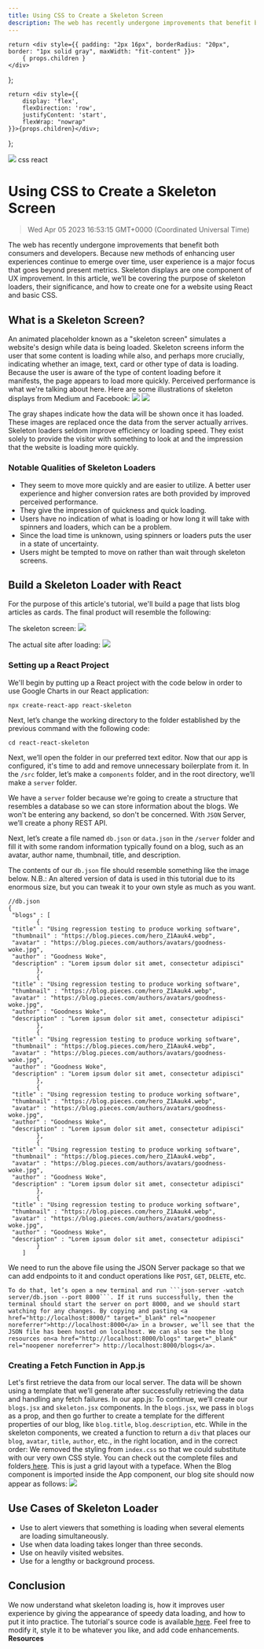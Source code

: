 ```yaml
---
title: Using CSS to Create a Skeleton Screen
description: The web has recently undergone improvements that benefit both consumers and developers. Because new methods of enhancing user experiences continue to emerge over time, user experience is a major focus that goes beyond present metrics.
---
```


    return <div style={{ padding: "2px 16px", borderRadius: "20px", border: "1px solid gray", maxWidth: "fit-content" }}>
        { props.children }
    </div>
};

    return <div style={{
        display: 'flex',
        flexDirection: 'row',
        justifyContent: 'start',
        flexWrap: "nowrap"
    }}>{props.children}</div>;

};

<link rel="canonical" href="https://code.pieces.app/blog/using-css-to-create-a-skeleton-screen" />

![](https://uploads-ssl.webflow.com/6143afec68f555387049efb3/63dd621a590b5942edaa13d4_skeletonscreen_32de434d531b22f6cfba32446cd43db4_2000.jpeg)
<GridFlexRow><Tag>css</Tag> <Tag>react</Tag></GridFlexRow>

# Using CSS to Create a Skeleton Screen
> Wed Apr 05 2023 16:53:15 GMT+0000 (Coordinated Universal Time)

The web has recently undergone improvements that benefit both consumers and developers. Because new methods of enhancing user experiences continue to emerge over time, user experience is a major focus that goes beyond present metrics.
Skeleton displays are one component of UX improvement. In this article, we’ll be covering the purpose of skeleton loaders, their significance, and how to create one for a website using React and basic CSS.

## What is a Skeleton Screen?
An animated placeholder known as a "skeleton screen" simulates a website's design while data is being loaded. Skeleton screens inform the user that some content is loading while also, and perhaps more crucially, indicating whether an image, text, card or other type of data is loading.
Because the user is aware of the type of content loading before it manifests, the page appears to load more quickly. Perceived performance is what we're talking about here.
Here are some illustrations of skeleton displays from Medium and Facebook:
![](https://uploads-ssl.webflow.com/6143afec68f555387049efb3/63a1d17e8f7d334ce21a61ab_image4_a11ea04ce848a98507f5371275c78fa5_800.png)
![](https://uploads-ssl.webflow.com/6143afec68f555387049efb3/63a1d17e8f7d33c9411a61ac_image5_55f3297010408508bc0074de9526a084_800.png)

The gray shapes indicate how the data will be shown once it has loaded. These images are replaced once the data from the server actually arrives.
Skeleton loaders seldom improve efficiency or loading speed. They exist solely to provide the visitor with something to look at and the impression that the website is loading more quickly.

### Notable Qualities of Skeleton Loaders
- They seem to move more quickly and are easier to utilize. A better user experience and higher conversion rates are both provided by improved perceived performance.
- They give the impression of quickness and quick loading.
- Users have no indication of what is loading or how long it will take with spinners and loaders, which can be a problem.
- Since the load time is unknown, using spinners or loaders puts the user in a state of uncertainty.
- Users might be tempted to move on rather than wait through skeleton screens.

## Build a Skeleton Loader with React
For the purpose of this article's tutorial, we'll build a page that lists blog articles as cards. The final product will resemble the following:

The skeleton screen:
![](https://uploads-ssl.webflow.com/6143afec68f555387049efb3/63a1d17e8f7d33862f1a61aa_image3_ed9f30c66d0e99a7875c3207fbcf2e73_800.png)

The actual site after loading:
![](https://uploads-ssl.webflow.com/6143afec68f555387049efb3/63a1d17e8f7d3352d91a61ae_image2_db20779063fefd6369ee6a9b10888fec_800.png)

### Setting up a React Project
We'll begin by putting up a React project with the code below in order to use Google Charts in our React application:
```
npx create-react-app react-skeleton
```
Next, let’s change the working directory to the folder established by the previous command with the following code:
```
cd react-react-skeleton
```
Next, we’ll open the folder in our preferred text editor. Now that our app is configured, it's time to add and remove unnecessary boilerplate from it. In the ```/src``` folder, let’s make a ```components``` folder, and in the root directory, we’ll make a ```server``` folder.

We have a ```server``` folder because we're going to create a structure that resembles a database so we can store information about the blogs. We won't be entering any backend, so don't be concerned. With ```JSON``` Server, we’ll create a phony REST API.

Next, let’s create a file named ```db.json``` or ```data.json``` in the ```/server``` folder and fill it with some random information typically found on a blog, such as an avatar, author name, thumbnail, title, and description.

The contents of our ```db.json``` file should resemble something like the image below.
N.B.: An altered version of data is used in this tutorial due to its enormous size, but you can tweak it to your own style as much as you want.
```
//db.json
{
 "blogs" : [
        {
 "title" : "Using regression testing to produce working software",
 "thumbnail" : "https://blog.pieces.com/hero_Z1Aauk4.webp",
 "avatar" : "https://blog.pieces.com/authors/avatars/goodness-woke.jpg",
 "author" : "Goodness Woke",
 "description" : "Lorem ipsum dolor sit amet, consectetur adipisci"
        },
        {
 "title" : "Using regression testing to produce working software",
 "thumbnail" : "https://blog.pieces.com/hero_Z1Aauk4.webp",
 "avatar" : "https://blog.pieces.com/authors/avatars/goodness-woke.jpg",
 "author" : "Goodness Woke",
 "description" : "Lorem ipsum dolor sit amet, consectetur adipisci"
        },
        {
 "title" : "Using regression testing to produce working software",
 "thumbnail" : "https://blog.pieces.com/hero_Z1Aauk4.webp",
 "avatar" : "https://blog.pieces.com/authors/avatars/goodness-woke.jpg",
 "author" : "Goodness Woke",
 "description" : "Lorem ipsum dolor sit amet, consectetur adipisci"
        },
        {
 "title" : "Using regression testing to produce working software",
 "thumbnail" : "https://blog.pieces.com/hero_Z1Aauk4.webp",
 "avatar" : "https://blog.pieces.com/authors/avatars/goodness-woke.jpg",
 "author" : "Goodness Woke",
 "description" : "Lorem ipsum dolor sit amet, consectetur adipisci"
        },
        {
 "title" : "Using regression testing to produce working software",
 "thumbnail" : "https://blog.pieces.com/hero_Z1Aauk4.webp",
 "avatar" : "https://blog.pieces.com/authors/avatars/goodness-woke.jpg",
 "author" : "Goodness Woke",
 "description" : "Lorem ipsum dolor sit amet, consectetur adipisci"
        },
        {
 "title" : "Using regression testing to produce working software",
 "thumbnail" : "https://blog.pieces.com/hero_Z1Aauk4.webp",
 "avatar" : "https://blog.pieces.com/authors/avatars/goodness-woke.jpg",
 "author" : "Goodness Woke",
 "description" : "Lorem ipsum dolor sit amet, consectetur adipisci"
        }
    ]

```
We need to run the above file using the JSON Server package so that we can add endpoints to it and conduct operations like ```POST```, ```GET```, ```DELETE```, etc.

    To do that, let’s open a new terminal and run ```json-server -watch server/db.json --port 8000```. If it runs successfully, then the terminal should start the server on port 8000, and we should start watching for any changes. By copying and pasting <a href="http://localhost:8000/" target="_blank" rel="noopener noreferrer">http://localhost:8000</a> in a browser, we’ll see that the JSON file has been hosted on localhost. We can also see the blog resources on<a href="http://localhost:8000/blogs" target="_blank" rel="noopener noreferrer"> http://localhost:8000/blogs</a>.
### Creating a Fetch Function in App.js
Let's first retrieve the data from our local server. The data will be shown using a template that we’ll generate after successfully retrieving the data and handling any fetch failures.
In our app.js:
To continue, we’ll create our ```blogs.jsx``` and ```skeleton.jsx``` components. In the ```blogs.jsx```, we pass in ```blogs``` as a prop, and then go further to create a template for the different properties of our blog, like ```blog.title```, ```blog.description```, etc. While in the skeleton components, we created a function to return a ```div``` that places our ```blog```, ```avatar```, ```title```, ```author```, etc., in the right location, and in the correct order:
We removed the styling from ```index.css``` so that we could substitute with our very own CSS style. You can check out the complete files and folders<a href="https://github.com/EJINEROZ/css-skeleton/blob/main/src/index.css" target="_blank" rel="noopener noreferrer"> here</a>.
This is just a grid layout with a typeface. When the Blog component is imported inside the App component, our blog site should now appear as follows:
![](https://uploads-ssl.webflow.com/6143afec68f555387049efb3/63a1d17e8f7d334cd71a61ad_image1_1d7a00f02a0507f1c0974d788fc5afc7.g)
## Use Cases of Skeleton Loader
- Use to alert viewers that something is loading when several elements are loading simultaneously.
- Use when data loading takes longer than three seconds.
- Use on heavily visited websites.
- Use for a lengthy or background process.
## Conclusion
We now understand what skeleton loading is, how it improves user experience by giving the appearance of speedy data loading, and how to put it into practice. The tutorial's source code is available<a href="https://github.com/EJINEROZ/css-skeleton" target="_blank" rel="noopener noreferrer"> here</a>. Feel free to modify it, style it to be whatever you like, and add code enhancements.
**Resources**

